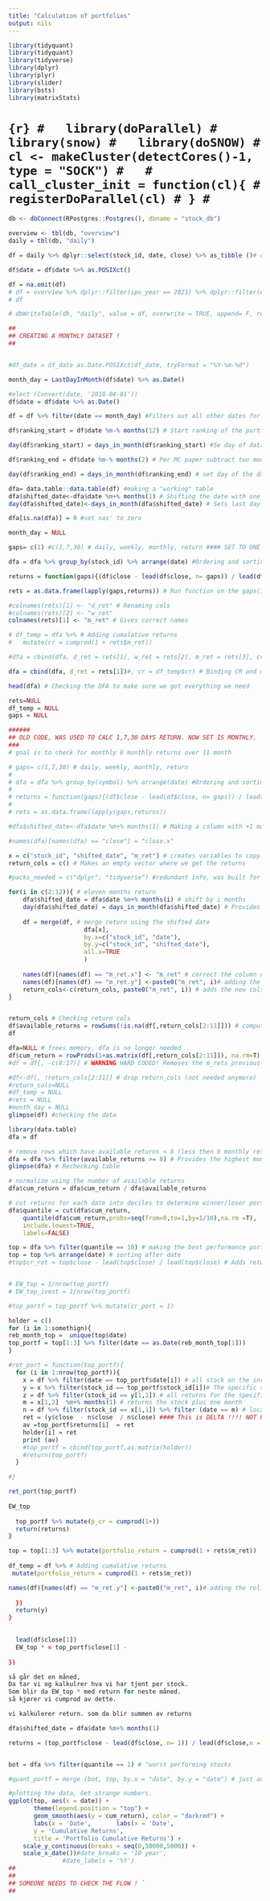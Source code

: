 ```yaml
---
title: "Calculation of portfolios"
output: nils
---
```


```r
library(tidyquant)
library(tidyquant)
library(tidyverse)
library(dplyr)
library(plyr)
library(slider)
library(bsts)
library(matrixStats)
```

# ```{r}
#   library(doParallel)
#   library(snow)
#   library(doSNOW)
# cl <- makeCluster(detectCores()-1, type = "SOCK")
#  
# call_cluster_init = function(cl){
#  registerDoParallel(cl)
# }
# ```

```r
db <- dbConnect(RPostgres::Postgres(), dbname = "stock_db")

overview <- tbl(db, "overview")
daily = tbl(db, "daily")

df = daily %>% dplyr::select(stock_id, date, close) %>% as_tibble ()# connecting to db 

df$date = df$date %>% as.POSIXct()  

df = na.omit(df)
# df = overview %>% dplyr::filter(ipo_year == 2021) %>% dplyr::filter(exchange == "NASDAQ")
# df

# dbWriteTable(db, "daily", value = df, overwrite = TRUE, append= F, row.names = FALSE)

```


```r
##
## CREATING A MONTHLY DATASET ! 
##


#df_date = df_date as.Date.POSIXct(df_date, tryFormat = "%Y-%m-%d")

month_day = LastDayInMonth(df$date) %>% as.Date()

#elect (Convert(date, '2018-04-01'))
df$date = df$date %>% as.Date()  

df = df %>% filter(date == month_day) #Filters out all other dates for the month except last one

df$ranking_start = df$date %m-% months(12) # Start ranking of the portf, -12 months (as per MC paper)

day(df$ranking_start) = days_in_month(df$ranking_start) #Se day of data to last day of month

df$ranking_end = df$date %m-% months(2) # Per MC paper subtract two months

day(df$ranking_end) = days_in_month(df$ranking_end) # set day of the date = last day of the month

dfa= data.table::data.table(df) #making a "working" table
dfa$shifted_date<-dfa$date %m+% months(1) # Shifting the date with one month      
day(dfa$shifted_date)<-days_in_month(dfa$shifted_date) # Sets last day of months to shifted month  

dfa[is.na(dfa)] = 0 #set nas' to zero

month_day = NULL
```


```r
gaps= c(1) #c(1,7,30) # daily, weekly, monthly, return #### SET TO ONE AS THIS IS MONTHLY DATASET

dfa = dfa %>% group_by(stock_id) %>% arrange(date) #Ordering and sorting the data 

returns = function(gaps){(df$close - lead(df$close, n= gaps)) / lead(df$close,n = gaps)} # Return function, gives return per month pr stock (roling returns)

rets = as.data.frame(lapply(gaps,returns)) # Run function on the gaps(1) to get returns

#colnames(rets)[1] <- "d_ret" # Renaming cols 
#colnames(rets)[2] <- "w_ret"
colnames(rets)[1] <- "m_ret" # Gives correct names 

# df_temp = dfa %>% # Adding cumalative returns 
#   mutate(cr = cumprod(1 + rets$m_ret)) 

#dfa = cbind(dfa, d_ret = rets[1], w_ret = rets[2], m_ret = rets[3], cr = df_temp$cr) # binding all calculated data to dfa

dfa = cbind(dfa, d_ret = rets[1])#, cr = df_temp$cr) # Binding CR and monthly return to main dataset 

head(dfa) # Checking the DFA to make sure we got everything we need

rets=NULL
df_temp = NULL
gaps = NULL
```

```r
######
## OLD CODE, WAS USED TO CALC 1,7,30 DAYS RETURN. NOW SET IS MONTHLY.
###
# goal is to check for monthly 8 monthly returns over 11 month 

# gaps= c(1,7,30) # daily, weekly, monthly, return
# 
# dfa = dfa %>% group_by(symbol) %>% arrange(date) #Ordering and sorting the data 
# 
# returns = function(gaps){(df$close - lead(df$close, n= gaps)) / lead(df$close,n = gaps)} # Return function
# 
# rets = as.data.frame(lapply(gaps,returns))

#dfa$shifted_date<-dfa$date %m+% months(1) # Making a column with +1 month shift as of the time lag needed for formations date
```


```r
#names(dfa)[names(dfa) == "close"] = "close.x"

x = c("stock_id", "shifted_date", "m_ret") # creates variables to copy later  
return_cols = c() # Makes an empty vector where we get the returns 

#packs_needed = c("dplyr", "tidyverse") #redundant info, was built for foreach loop

for(i in c(2:12)){ # eleven months return 
    dfa$shifted_date = dfa$date %m+% months(i) # shift by i months
    day(dfa$shifted_date) = days_in_month(dfa$shifted_date) # Provides shift date with end of month
    
    df = merge(df, # merge return using the shifted date
                     dfa[x],
                     by.x=c("stock_id", "date"),
                     by.y=c("stock_id", "shifted_date"),
                     all.x=TRUE
                     )
    
    names(df)[names(df) == "m_ret.x"] <- "m_ret" # correct the column names
    names(df)[names(df) == "m_ret.y"] <-paste0("m_ret", i)# adding the roling returns for months  
    return_cols<-c(return_cols, paste0("m_ret", i)) # adds the new cols in a list to remove from set later
}


return_cols # Checking return cols 
df$available_returns = rowSums(!is.na(df[,return_cols[2:11]])) # compute number of available returns
df

dfa=NULL # frees memory, dfa is no longer needed  
df$cum_return = rowProds(1+as.matrix(df[,return_cols[2:11]]), na.rm=T) # compute cumulative product
#df = df[, -c(8:17)] # WARNING HARD CODED! Removes the m_rets previously calculated  

#df<-df[, !return_cols[2:11]] # drop return_cols (not needed anymore)
#return_cols=NULL
#df_temp = NULL
#rets = NULL
#month_day = NULL
glimpse(df) #checking the data
```


```r
library(data.table)
dfa = df

# remove rows which have available_returns < 8 (less then 8 monthly return within the search)
dfa = dfa %>% filter(available_returns >= 8) # Provides the highest momentum stocks 
glimpse(dfa) # Rechecking table 

# normalize using the number of available returns
dfa$cum_return = dfa$cum_return / dfa$available_returns

# cut returns for each date into deciles to determine winner/loser portfolios
dfa$quantile = cut(dfa$cum_return,
    quantile(dfa$cum_return,probs=seq(from=0,to=1,by=1/10),na.rm =T),
    include.lowest=TRUE, 
    labels=FALSE)

top = dfa %>% filter(quantile == 10) # making the best performance portf 
top = top %>% arrange(date) # sorting after date  
#top$cr_ret = top$close - lead(top$close) / lead(top$close) # Adds returns IDK if this will work here !!!!


# EW_top = 1/nrow(top_portf)
# EW_top_ivest = 1/nrow(top_portf)

#top_portf = top_portf %>% mutate(cr_port = 1)

holder = c()
for (i in 1:somethign){ 
reb_month_top =  unique(top$date)   
top_portf = top[1:3] %>% filter(date == as.Date(reb_month_top[1]))
}

#ret_port = function(top_portf){
  for (i in 1:nrow(top_portf)){
    x = df %>% filter(date == top_portf$date[i]) # all stock on the investment day within the 10th quantile
    y = x %>% filter(stock_id == top_portf$stock_id[i])# The specific stock to invest in 
    z = df %>% filter(stock_id == y[1,1]) # all returns for the specific stock chosen
    m = x[1,2]  %m+% months(1) # returns the stock plus one month 
    n = df %>% filter(stock_id == x[1,1]) %>% filter (date == m) # locates the return for this stock
    ret = (y$close  - n$close  / n$close) #### This is DELTA !!!! NOT PERCENTAGE!  
    av =top_portf$returns[i]  = ret
    holder[i] = ret
    print (av)
    #top_portf = cbind(top_portf,as.matrix(holder))
    #return(top_portf)
  }

#}

ret_port(top_portf)
  
EW_top 
  
  top_portf %>% mutate(p_cr = cumprod(1+))
  return(returns)
}

top = top[1:3] %>% mutate(portfolio_return = cumprod(1 + rets$m_ret))
    
df_temp = df %>% # Adding cumalative returns 
 mutate(portfolio_return = cumprod(1 + rets$m_ret))

names(df)[names(df) == "m_ret.y"] <-paste0("m_ret", i)# adding the roling returns for months
    
  }) 
  return(y)
}

    
  lead(df$close[1])
  EW_top * = top_portf$close[1] -  
  
})

så går det en måned, 
Da tar vi og kalkulrer hva vi har tjent per stock. 
Som blir da EW_top * med return for neste måned.
så kjører vi cumprod av dette. 

vi kalkulerer return. som da blir summen av returns 

dfa$shifted_date = dfa$date %m+% months(1)

returns = (top_portf$close - lead(df$close, n= 1)) / lead(df$close,n = 1)


bot = dfa %>% filter(quantile == 1) # "worst performing stocks 

#quant_portf = merge (bot, top, by.x = "date", by.y = "date") # just added them together (this is not used for anything yet)

#plotting the data, Get strange numbers. 
ggplot(top, aes(x = date)) +
       theme(legend.position = "top") +
       geom_smooth(aes(y = cum_return), color = "darkred") + 
       labs(x = 'Date',       labs(x = 'Date',
       y = 'Cumulative Returns',
       title = 'Portfolio Cumulative Returns') +
    scale_y_continuous(breaks = seq(0,50000,5000)) +
    scale_x_date())#date_breaks = '10 year',
               #date_labels = '%Y')
##
##
## SOMEONE NEEDS TO CHECK THE FLOW ! `
##



```
